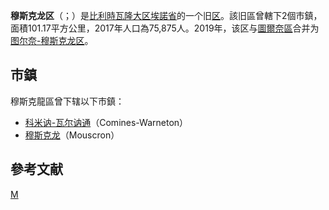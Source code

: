 {{noteTA|G1=比利时地名}}
{{Infobox settlement YS
| name                    = 穆斯克龙区
| native_name             = <small>{{native name|fr|Arrondissement de Mouscron}}<br>{{native name|nl|Arrondissement Moeskroen}}</small>
| type                    = {{flag|Belgium}}旧[[区_(比利时)|行政区]]
| image_skyline           = 
| image_alt               = 
| image_caption           = 
| image_map               = Arrondissement Mouscron Belgium Map.png
| mapsize                 = 315
| map_alt                 = 
| map_caption             = 穆斯克龙区在[[埃諾省|埃諾省]]的位置
| coordinates             = {{coord|50.75|3.2|region:BE_type:adm3rd|display=inline,title}}
| coor_pinpoint           = 
| coordinates_footnotes   = 
| subdivision_type        = [[世界政區索引|国家]]
| subdivision_name        = {{flag|Belgium}}
| subdivision_type1       = [[大区_(比利时)|大区]]
| subdivision_name1       = {{BE-REG-WAL}}
| subdivision_type2       = [[省_(比利时)|省]]
| subdivision_name2       = {{BE-PROV-HT}}
| parts_type              = [[市镇_(比利时)|市鎮]]
| parts_style             = para
| p1                      = 2
| established_title       = 
| established_date        = 
| unit_pref               = Metric<!-- or US or UK -->
| area_footnotes          = 
| area_total_km2          = 101.17
| elevation_footnotes     = 
| elevation_m             = 
| population_footnotes    = 
| population_total        = {{Metadata Population BE|54000}}
| population_as_of        = {{Metadata Population BE||STAND}}
| population_density_km2  = auto
| timezone1               = [[欧洲中部时间|CET]]
| utc_offset1             = +1
| timezone1_DST           = [[欧洲中部夏令时间|CEST]]
| utc_offset1_DST         = +2
| iso_code                = 
| website                 = 
| footnotes               = 
}}
'''穆斯克龙区'''（{{Lang-fr|Arrondissement de Mouscron}}；{{Lang-nl|Arrondissement Moeskroen}}）是[[比利時|比利時]][[瓦隆大区|瓦隆大区]][[埃諾省|埃諾省]]的一个旧[[区_(比利时)|区]]。該旧區曾轄下2個市鎮，面積101.17平方公里，2017年人口為75,875人。2019年，该区与[[圖爾奈區|圖爾奈區]]合并为[[图尔奈-穆斯克龙区|图尔奈-穆斯克龙区]]。

==市鎮==
穆斯克龍區曾下辖以下市鎮：
* [[科米讷-瓦尔讷通|科米讷-瓦尔讷通]]（Comines-Warneton）
* [[穆斯克龙|穆斯克龙]]（Mouscron）

==參考文献==
{{reflist}}

[[Category:埃诺省的旧区|M]]
{{Hainaut-geo-stub}}